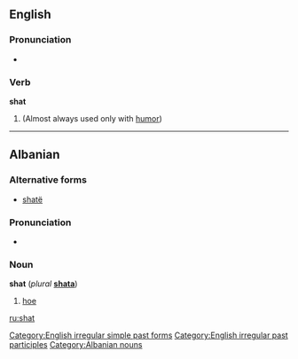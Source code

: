 ==English==

===Pronunciation===
*{{IPA|/ʃæt/}}
*:{{rhymes|æt}}

===Verb===
'''shat'''

# (Almost always used only with [[humor]]){{past of|shit}}

[[Category:English irregular simple past forms]]
[[Category:English irregular past participles]]

----

==Albanian==

===Alternative forms===
*[[shatë]]

===Pronunciation===
*{{IPA|/ʃat/}}

===Noun===
'''shat''' {{m}} (''plural'' '''[[shata]]''')

# [[hoe]]

[[Category:Albanian nouns]]

[[ru:shat]]